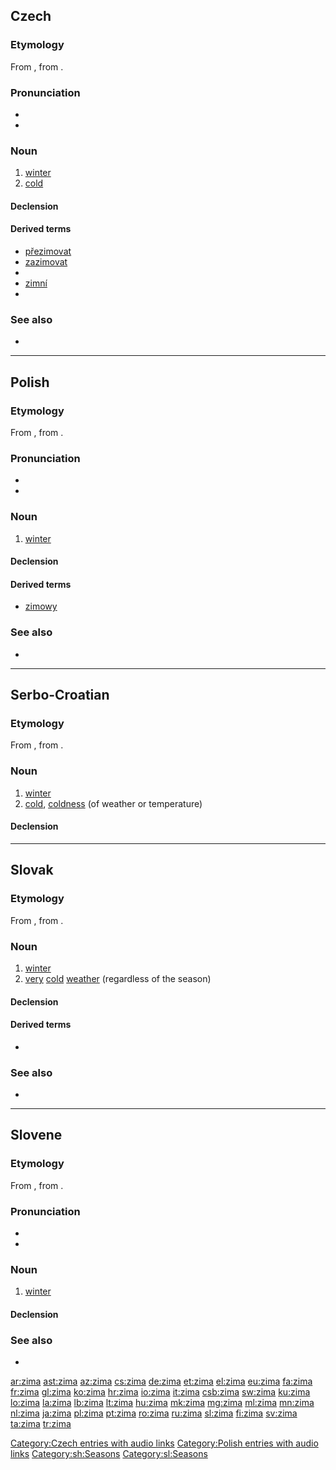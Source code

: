 ==Czech==

===Etymology===
From {{etyl|sla-pro|cs}} {{recons|zima|lang=sla-pro}}, from {{etyl|ine-pro|cs}} {{recons|ǵʰeymeh₂|lang=ine-pro}}.

===Pronunciation===
* {{IPA|/ˈzɪma/|lang=cs}}
* {{audio|Cs-zima.ogg|audio}}

===Noun===
{{cs-noun|g=f}}

# [[winter]]
# [[cold]]

====Declension====
{{cs-decl-noun|zima|zimy|zimě|zimu|zimo|zimě|zimou|zimy|zim|zimám|zimy|zimy|zimách|zimami}}

====Derived terms====
* [[přezimovat]]
* [[zazimovat]]
* {{l|cs|zimnice|g=f}}
* [[zimní]]
* {{l|cs|zimomřivý|g=m}}

===See also===
* {{list:seasons/cs}}

[[Category:Czech entries with audio links]]

----

==Polish==

===Etymology===
From {{etyl|sla-pro|pl}} {{recons|zima|lang=sla-pro}}, from {{etyl|ine-pro|pl}} {{recons|ǵʰeymeh₂|lang=ine-pro}}.

===Pronunciation===
* {{IPA|[ˈʑima]|lang=pl}}
* {{audio|pl-zima.ogg|audio}}

===Noun===
{{pl-noun|f}}

# [[winter]]

====Declension====
{{pl-decl-noun-f|zi|m}}

====Derived terms====
* [[zimowy]]

===See also===
* {{list:seasons/pl}}

[[Category:Polish entries with audio links]]

----

==Serbo-Croatian==

===Etymology===
From {{etyl|sla-pro|sh}} {{recons|zima|lang=sla-pro}}, from {{etyl|ine-pro|sh}} {{recons|ǵʰeymeh₂|lang=ine-pro}}.

===Noun===
{{sh-noun|g=f|head=zíma|r|зима|зи́ма}}

# [[winter]]
# [[cold]], [[coldness]] (of weather or temperature)

====Declension====
{{sh-decl-noun
|zima|zime
|zime|zima
|zimi|zimama
|zimu|zime
|zimo|zime
|zimi|zimama
|zimom|zimama
}}

[[Category:sh:Seasons]]

----

==Slovak==

===Etymology===
From {{etyl|sla-pro|sk}} {{recons|zima|lang=sla-pro}}, from {{etyl|ine-pro|sk}} {{recons|ǵʰeymeh₂|lang=ine-pro}}.

===Noun===
{{sk-noun|g=f|pl=zimy}}

# [[winter]]
# [[very]] [[cold]] [[weather]] (regardless of the season)

====Declension====
{{sk-decl-noun|zima|zimy|zime|zimu|zime|zimou|zimy|zím|zimám|zimy|zimách|zimami}}

====Derived terms====
* {{l|sk|zimný}}

===See also===
* {{list:seasons/sk}}

----

==Slovene==

===Etymology===
From {{etyl|sla-pro|sl}} {{recons|zima|lang=sla-pro}}, from {{etyl|ine-pro|sl}} {{recons|ǵʰeymeh₂|lang=ine-pro}}.

===Pronunciation===
* {{IPA|lang=sl|/ˈzìːma/}}
* {{sl-tonal|zíma}}

===Noun===
{{sl-noun|head=zíma|f}}

# [[winter]]

====Declension====
{{sl-decl-noun-f|zim}}

===See also===
* {{list:seasons/sl}}

[[Category:sl:Seasons]]

[[ar:zima]]
[[ast:zima]]
[[az:zima]]
[[cs:zima]]
[[de:zima]]
[[et:zima]]
[[el:zima]]
[[eu:zima]]
[[fa:zima]]
[[fr:zima]]
[[gl:zima]]
[[ko:zima]]
[[hr:zima]]
[[io:zima]]
[[it:zima]]
[[csb:zima]]
[[sw:zima]]
[[ku:zima]]
[[lo:zima]]
[[la:zima]]
[[lb:zima]]
[[lt:zima]]
[[hu:zima]]
[[mk:zima]]
[[mg:zima]]
[[ml:zima]]
[[mn:zima]]
[[nl:zima]]
[[ja:zima]]
[[pl:zima]]
[[pt:zima]]
[[ro:zima]]
[[ru:zima]]
[[sl:zima]]
[[fi:zima]]
[[sv:zima]]
[[ta:zima]]
[[tr:zima]]